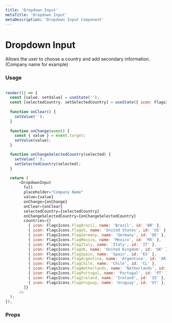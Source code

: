 ```yaml
---
title: 'Dropdown Input'
metaTitle: 'Dropdown Input'
metaDescription: 'Dropdown Input Component'
---
```



# Dropdown Input

Allows the user to choose a country and add secondary information. (Company name for example)

### Usage

```javascript state

render(() => {
  const [value, setValue] = useState('');
  const [selectedCountry, setSelectedCountry] = useState({ icon: FlagsIcons.FlagBrazil, name: 'Brazil', id: 'BR' });
  
  function onClear() {
    setValue('');
  }
  
  function onChange(event) {
    const { value } = event.target;
    setValue(value);
  }

  function onChangeSelectedCountry(selected) {
    setValue('');
    setSelectedCountry(selected);
  }

  return (
      <DropdownInput
        full
        placeholder="Company Name"
        value={value}
        onChange={onChange}
        onClear={onClear}
        selectedCountry={selectedCountry}
        onChangeSelectedCountry={onChangeSelectedCountry}
        countries={[
          { icon: FlagsIcons.FlagBrazil, name: 'Brazil', id: 'BR' },
          { icon: FlagsIcons.FlagUS, name: 'United States', id: 'US' },
          { icon: FlagsIcons.FlagGermany, name: 'Germany', id: 'DE' },
          { icon: FlagsIcons.FlagMexico, name: 'Mexico', id: 'MX' },
          { icon: FlagsIcons.FlagItaly, name: 'Italy', id: 'IT' },
          { icon: FlagsIcons.FlagUK, name: 'United Kingdom', id: 'UK' },
          { icon: FlagsIcons.FlagSpain, name: 'Spain', id: 'ES' },
          { icon: FlagsIcons.FlagArgentina, name: 'Argentina', id: 'AR' },
          { icon: FlagsIcons.FlagChile, name: 'Chile', id: 'CL' },
          { icon: FlagsIcons.FlagNetherlands, name: 'Netherlands', id: 'NL' },
          { icon: FlagsIcons.FlagPortugal, name: 'Portugal', id: 'PT' },
          { icon: FlagsIcons.FlagIreland, name: 'Ireland', id: 'IE' },
          { icon: FlagsIcons.FlagUruguay, name: 'Uruguay', id: 'UY' },
        ]}
      />
  );
});
```

### Props

<PropsTable component="DropdownInput" platform="web" />
